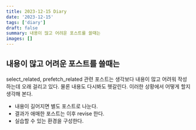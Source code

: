 ```yaml
---
title: 2023-12-15 Diary
date: '2023-12-15'
tags: ['diary']
draft: false
summary: 내용이 많고 어려운 포스트를 쓸때는
images: []
---
```


## 내용이 많고 어려운 포스트를 쓸때는

select_related, prefetch_related 관련 포스트는 생각보다 내용이 많고 어려워 작성하는데 오래 걸리고 있다. 물론 내용도 다시봐도 헷갈린다. 이러한 상황에서 어떻게 할지 생각해 본다.

- 내용이 길어지면 별도 포스트로 나눈다.
- 결과가 애매한 포스트는 이후 revise 한다.
- 실습할 수 있는 환경을 구성한다.

